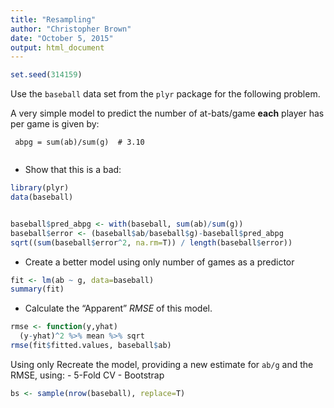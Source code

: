 ---
title: "Resampling"
author: "Christopher Brown"
date: "October 5, 2015"
output: html_document
---


```{r}
set.seed(314159)
```


Use the `baseball` data set from the `plyr` package for the following problem.

A very simple model to predict the number of at-bats/game **each** player has per game is given by: 
 
     abpg = sum(ab)/sum(g)  # 3.10
     

- Show that this is a bad:

```{r}
library(plyr)
data(baseball)


baseball$pred_abpg <- with(baseball, sum(ab)/sum(g))
baseball$error <- (baseball$ab/baseball$g)-baseball$pred_abpg
sqrt((sum(baseball$error^2, na.rm=T)) / length(baseball$error))
```



- Create a better model using only number of games as a predictor

```{r}
fit <- lm(ab ~ g, data=baseball)
summary(fit)
```


- Calculate the "Apparent" *RMSE* of this model.    

```{r}
rmse <- function(y,yhat)
  (y-yhat)^2 %>% mean %>% sqrt
rmse(fit$fitted.values, baseball$ab)
```


Using only Recreate the model, providing a new estimate for `ab/g` and the RMSE, using:
- 5-Fold CV
- Bootstrap

```{r}
bs <- sample(nrow(baseball), replace=T)


```

